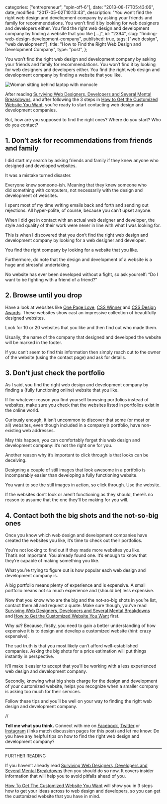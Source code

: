 
  categories: ["entrepreneur", "spin-off-6"],
  date: "2013-08-17T05:43:06",
  date_modified: "2017-05-02T10:13:43",
  description:
    "You won’t find the right web design and development company by asking your friends and family for recommendations. You won’t find it by looking for web designers and developers either. You find the right web design and development company by finding a website that you like […]",
  id: "2394",
  slug: "finding-web-design-development-company",
  published: true,
  tags: ["web design", "web development"],
  title: "How to Find the Right Web Design and Development Company",
  type: "post",
};


You won’t find the right web design and development company by asking your friends and family for recommendations. You won’t find it by looking for web designers and developers either. You find the right web design and development company by finding a website that you like.

![Woman sitting behind laptop with monocle](/pages/tsop/posts/finding-web-design-development-company/woman-laptop-monocle_1b.jpg)

After reading [Surviving Web Designers, Developers and Several Mental Breakdowns](/tsop/posts/surviving-web-designers-developers/), and after following the 3 steps in [How to Get the Customized Website You Want](/tsop/posts/customized-website/), you’re ready to start contacting web design and development companies.

But, how are you supposed to find the right ones? Where do you start? Who do you contact?

## 1. Don’t ask for recommendations from friends and family

I did start my search by asking friends and family if they knew anyone who designed and developed websites.

It was a mistake turned disaster.

Everyone knew someone-ish. Meaning that they knew someone who did something with computers, not necessarily with the design and development of websites.

I spent most of my time writing emails back and forth and sending out rejections. All hyper-polite, of course, because you can’t upset anyone.

When I did get in contact with an actual web designer and developer, the style and quality of their work were never in line with what I was looking for.

This is when I discovered that you don’t find the right web design and development company by looking for a web designer and developer.

You find the right company by looking for a website that you like.

Furthermore, do note that the design and development of a website is a huge and stressful undertaking.

No website has ever been developed without a fight, so ask yourself: “Do I want to be fighting with a friend of a friend?”

## 2. Browse until you drop

Have a look at websites like [One Page Love](http://onepagelove.com/), [CSS Winner](http://www.csswinner.com/gallery) and [CSS Design Awards](http://www.cssdesignawards.com/css-gallery.php). These websites show cast an impressive collection of beautifully designed websites.

Look for 10 or 20 websites that you like and then find out who made them.

Usually, the name of the company that designed and developed the website will be marked in the footer.

If you can’t seem to find this information then simply reach out to the owner of the website (using the contact page) and ask for details.

## 3. Don’t just check the portfolio

As I said, you find the right web design and development company by finding a (fully functioning online) website that you like.

If for whatever reason you find yourself browsing portfolios instead of websites, make sure you check that the websites listed in portfolios exist in the online world.

Curiously enough, it isn’t uncommon to discover that some (or most or all) websites, even though included in a company’s portfolio, have non-existing web addresses.

May this happen, you can comfortably forget this web design and development company: it’s not the right one for you.

Another reason why it’s important to click through is that looks can be deceiving.

Designing a couple of still images that look awesome in a portfolio is incomparably easier than developing a fully functioning website.

You want to see the still images in action, so click through. Use the website.

If the websites don’t look or aren’t functioning as they should, there’s no reason to assume that the one they’ll be making for you will.

## 4. Contact both the big shots and the not-so-big ones

Once you know which web design and development companies have created the websites you like, it’s time to check out their portfolios.

You’re not looking to find out if they made more websites you like. That’s not important. You already found one. It’s enough to know that they’re capable of making something you like.

What you’re trying to figure out is how popular each web design and development company is.

A big portfolio means plenty of experience and is expensive. A small portfolio means not so much experience and (should be) less expensive.

Now that you know who are the big and the not-so-big shots in you’re list, contact them all and request a quote. Make sure though, you’ve read [Surviving Web Designers, Developers and Several Mental Breakdowns](/tsop/posts/surviving-web-designers-developers/) and [How to Get the Customized Website You Want](/tsop/posts/customized-website/) first.

Why _all_? Because, firstly, you need to gain a better understanding of how expensive it is to design and develop a customized website (hint: crazy expensive).

The sad truth is that you most likely can’t afford well-established companies. Asking the big shots for a price estimation will put things instantly in perspective.

It’ll make it easier to accept that you’ll be working with a less experienced web design and development company.

Secondly, knowing what big shots charge for the design and development of your customized website, helps you recognize when a smaller company is asking too much for their services.

Follow these tips and you’ll be well on your way to finding the right web design and development company.

//

**Tell me what you think.** Connect with me on [Facebook](https://www.facebook.com/thespinoffproject/photos/a.889500361081850.1073741834.443190319046192/903561226342430/), [Twitter](https://twitter.com/mirhamasala/status/566676031411863555/) or [Instagram](https://instagram.com/p/zrieAJkyHR/) (links match discussion pages for this post) and let me know: Do you have any helpful tips on how to find the right web design and development company?

---

FURTHER READING

If you haven’t already read [Surviving Web Designers, Developers and Several Mental Breakdowns](/tsop/posts/surviving-web-designers-developers/) then you should do so now. It covers insider information that will help you to avoid pitfalls ahead of you.

[How To Get The Customized Website You Want](/tsop/posts/customized-website/) will show you in 3 steps how to get your ideas across to web design and developers, so you can get the customized website that you have in mind.

